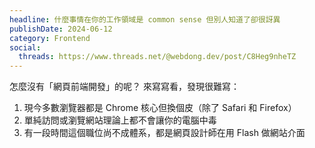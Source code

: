 ```yaml
---
headline: 什麼事情在你的工作領域是 common sense 但別人知道了卻很訝異
publishDate: 2024-06-12
category: Frontend
social:
  threads: https://www.threads.net/@webdong.dev/post/C8Heg9nheTZ
---
```


怎麼沒有「網頁前端開發」的呢？ 來寫寫看，發現很難寫：

1. 現今多數瀏覽器都是 Chrome 核心但換個皮（除了 Safari 和 Firefox）
2. 單純訪問或瀏覽網站理論上都不會讓你的電腦中毒
3. 有一段時間這個職位尚不成體系，都是網頁設計師在用 Flash 做網站介面
